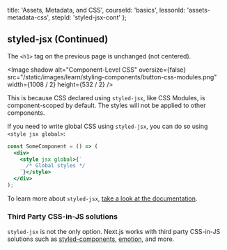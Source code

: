 
  title: 'Assets, Metadata, and CSS',
  courseId: 'basics',
  lessonId: 'assets-metadata-css',
  stepId: 'styled-jsx-cont'
};

## styled-jsx (Continued)

The `<h1>` tag on the previous page is unchanged (not centered).

<Image
  shadow
  alt="Component-Level CSS"
  oversize={false}
  src="/static/images/learn/styling-components/button-css-modules.png"
  width={1008 / 2}
  height={532 / 2}
/>

This is because CSS declared using `styled-jsx`, like CSS Modules, is component-scoped by default. The styles will not be applied to other components.

If you need to write global CSS using `styled-jsx`, you can do so using `<style jsx global>`:

```jsx
const SomeComponent = () => (
  <div>
    <style jsx global>{`
      /* Global styles */
    `}</style>
  </div>
);
```

To learn more about `styled-jsx`, [take a look at the documentation](https://github.com/zeit/styled-jsx).

### Third Party CSS-in-JS solutions

`styled-jsx` is not the only option. Next.js works with third party CSS-in-JS solutions such as [styled-components](https://styled-components.com/), [emotion](https://emotion.sh/), and more.

